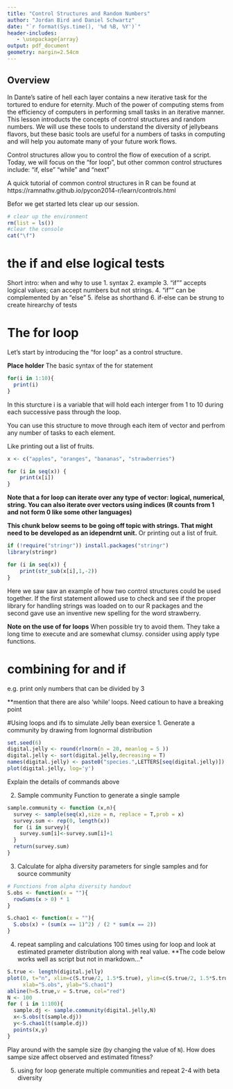 ```yaml
---
title: "Control Structures and Random Numbers"
author: "Jordan Bird and Daniel Schwartz"
date: "`r format(Sys.time(), '%d %B, %Y')`"
header-includes:
   - \usepackage{array}
output: pdf_document
geometry: margin=2.54cm
---
```


## Overview

In Dante's satire of hell each layer contains a new iterative task for the tortured to endure for eternity. Much of the power of computing stems from the efficiency of computers in performing small tasks in an iterative manner. This lesson introducts the concepts of control structures and random numbers. We will use these tools to understand the diversity of jellybeans flavors, but these basic tools are useful for a numbers of tasks in computing and will help you automate many of your future work flows.


Control structures allow you to control the flow of execution of a script. Today, we will focus on the "for loop", but other common control structures include: 
"if, else"
"while"
and "next"

A quick tutorial of common control structures in R can be found at https://ramnathv.github.io/pycon2014-r/learn/controls.html

Befor we get started lets clear up our session.

```r
# clear up the environment
rm(list = ls())
#clear the console
cat("\f")
```

# the if and else logical tests
Short intro: when and why to use
1. syntax
2. example
3. "if"" accepts logical values; can accept numbers but not strings.
4. "if"" can be complemented by an "else"
5. ifelse as shorthand
6. if-else can be strung to create hirearchy of tests

# The for loop

Let's start by introducing the "for loop" as a control structure.

**Place holder**
The basic syntax of the for statement

```r
for(i in 1:10){
  print(i)
}
```

In this sturcture i is a variable that will hold each interger from 1 to 10 during each successive pass through the loop.

You can use this structure to move through each item of vector and perfrom any number of tasks to each element.

Like printing out a list of fruits.
```r
x <- c("apples", "oranges", "bananas", "strawberries")

for (i in seq(x)) {
    print(x[i])
}
```
**Note that a for loop can iterate over any type of vector: logical, numerical, string. You can also iterate over vectors using indices (R counts from 1 and not form 0 like some other languages)**

**This chunk below seems to be going off topic with strings. That might need to be developed as an idependrnt unit.**
Or printing out a list of fruit.

```r
if (!require("stringr")) install.packages("stringr")
library(stringr)

for (i in seq(x)) {
    print(str_sub(x[i],1,-2))
}
```

Here we saw saw an example of how two control structures could be used together. If the first statement allowed use to check and  see if the proper library for handling strings was loaded on to our R packages and the second gave use an inventive new spelling for the word strawberry.

**Note on the use of for loops**
When possible try to avoid them. They take a long time to execute and are somewhat clumsy. consider using apply type functions.

# combining for and if
e.g. print only numbers that can be divided by 3

**mention that there are also 'while' loops. Need catioun to have a breaking point

#Using loops and ifs to simulate Jelly bean exersice
1. Generate a community by drawing from lognormal distribution
```r
set.seed(6)
digital.jelly <- round(rlnorm(n = 20, meanlog = 5 ))
digital.jelly <- sort(digital.jelly,decreasing = T)
names(digital.jelly) <- paste0("species.",LETTERS[seq(digital.jelly)])
plot(digital.jelly, log='y')
```

Explain the details of commands above

2. Sample community
Function to generate a single sample
```r
sample.community <- function (x,n){
  survey <- sample(seq(x),size = n, replace = T,prob = x)
  survey.sum <- rep(0, length(x))
  for (i in survey){
    survey.sum[i]<-survey.sum[i]+1
  }
  return(survey.sum)
}
```


3. Calculate for alpha diversity parameters for single samples and for source community
```r
# Functions from alpha diversity handout
S.obs <- function(x = ""){
  rowSums(x > 0) * 1
}

S.chao1 <- function(x = ""){
  S.obs(x) + (sum(x == 1)^2) / (2 * sum(x == 2))
}
```

4. repeat sampling and calculations 100 times using for loop and look at estimated prameter distribution along with real value.
**The code below works well as script but not in markdown...*
```r
S.true <- length(digital.jelly)
plot(0, t="n", xlim=c(S.true/2, 1.5*S.true), ylim=c(S.true/2, 1.5*S.true), 
     xlab="S.obs", ylab="S.chao1")
abline(h=S.true,v = S.true, col="red")
N <- 100
for ( i in 1:100){
  sample.dj <- sample.community(digital.jelly,N)
  x<-S.obs(t(sample.dj))
  y<-S.chao1(t(sample.dj))
  points(x,y)
}
```

Play around with the sample size (by changing the value of `N`). How does sampe size affect observed and estimated fitness?

5. using for loop generate multiple communities and repeat 2-4 with beta diversity




